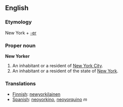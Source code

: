==English==

===Etymology===
New York + [[-er]]

===Proper noun===
'''New Yorker'''
# An inhabitant or a resident of [[New York City]].
# An inhabitant or a resident of the state of [[New York]].

===Translations===
*[[Finnish]]: [[newyorkilainen]]
*[[Spanish]]: [[neoyorkino]], [[neoyorquino]] ''m''